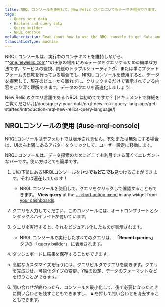 ```yaml
---
title: NRQL コンソールを使用して、New Relic のどこにいてもデータを照会できます。
tags:
  - Query your data
  - Explore and query data
  - Query builder
  - NRQL console
metaDescription: Read about how to use the NRQL console to get data and build charts.
translationType: machine
---
```


NRQL コンソールは、実行中のコンテキストを維持しながら、 **[one.newrelic.com](https://one.newrelic.com/all-capabilities)**の任意の場所にあるデータをクエリするための簡単な方法です。サービスの監視、問題のトラブルシューティング、または単にプラットフォームの閲覧を行っている場合でも、NRQL コンソールを使用すると、データを探索して、現在のビューから離れずに、クリックするだけで表示されている内容をより深く理解できます。データのクエリを高速化しましょう!

<Callout variant="tip">
  New Relic のクエリ言語である NRQL は初めてですか？ [ドキュメントで詳細をご覧ください。](/docs/query-your-data/nrql-new-relic-query-language/get-started/introduction-nrql-new-relics-query-language/)
</Callout>

## NRQLコンソールの使用 [#use-nrql-console]

<Callout variant="tip">
  NRQLコンソールはデフォルトでは表示されません。有効または無効にする場合は、UIの右上隅にあるアバターをクリックして、ユーザー設定に移動します。
</Callout>

NRQL コンソールは、データ探索のためにどこでも利用できる薄くてエレガントなバーです。使い方はとても簡単です。

1. UIの下部にあるNRQLコンソールを**いつでもどこでも**見つけることができます。それは遍在しています！

   * NRQL コンソールを使用して、クエリをクリックして確認することもできます。 **View query** at the [**...** chart action menu](/docs/query-your-data/explore-query-data/dashboards/manage-your-dashboard/#dash-manage-charts) in any widget from [your dashboards](/docs/query-your-data/explore-query-data/dashboards/introduction-dashboards/).

2. クエリを入力してください。このコンソールには、オートコンプリートとシンタックスハイライトが付いています。

3. クエリを実行すると、それをビジュアル化したものが表示されます。

   * NRQL コンソールで実行したすべてのクエリは、 **「Recent queries」** タブの [「query builder」](/docs/query-your-data/explore-query-data/query-builder/introduction-query-builder/) に表示されます。

4. ダッシュボードに結果を保存することができます。

5. 高度なカスタマイズを行うには、クエリビルダでクエリを開きます。クエリを完成させ、可視化タイプの変更、Y軸の設定、データのフォーマットなどを行うことができます。

6. 問い合わせが終わったら、コンソールを最小化して、後で必要になったときに問い合わせを残すこともできますし、 **x** を押して問い合わせを消去することもできます。